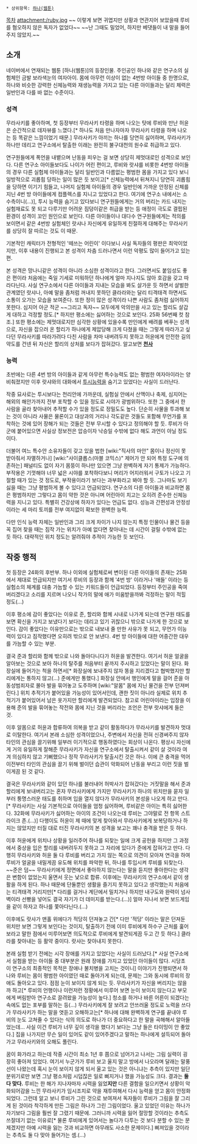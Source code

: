  * 상위항목: [[하나(웹툰)]]

[[목차]]
attachment:/ruby.jpg
~~ 이렇게 보면 귀엽지만 상황과 연관지어 보았을때  루비를 혐오하지 않은 독자가 없었다~~ ~~난 그때도 밀었어, 하지만 베댓들이 내 말을 들어주지 않았지.~~
== 소개 ==
네이버에서 연재되는 웹툰 [하나(웹툰)]의 등장인물. 주인공인 하나와 같은 연구소의 실험체인 금발 보라색눈의 여자아이. 몸에 아무런 이상이 없는 4번방 아이들 중 한명으로, 하나와 비슷한 강력한 신체능력와 재생능력을 가지고 있는 다른 아이들과는 달리 체력은 일반인과 다를 바 없는 수준이다.

=== 성격 ===
무라사키를 좋아하며, 첫 등장부터 무라사키 타령을 하며 나오는 탓에 루비와 만난 허윤은 순간적으로 데자뷰를 느꼈다.[* 하나도 처음 만나자마자 무라사키 타령을 하며 나오는 등 똑같은 느낌이었기 때문.] 무라사키가 아끼는 하나를 당연히 싫어하며, 무라사키가 하나만 데리고 연구소에서 탈출한 이래는 완전히 불구대천의 원수로 취급하고 있다.

연구원들에게 폭언을 내뱉으며 난동을 피우는 걸 보면 상당히 제멋대로인 성격으로 보인다. 다른 연구소 아이들보다도 나이가 어린 편이고, 루비와 랏샤를 비롯한 4번방 아이들의 경우 다른 실험체 아이들과는 달리 일반인과 다름없는 평범한 몸을 가지고 있다 보니 일방적으로 괴롭힘 당하는 일이 많은 듯 보이고[* 신체능력에서 뒤쳐지니 당연히 괴롭힘을 당하면 이기기 힘들고, 나머지 실험체 아이들의 경우 일반인에 가까운 안정된 신체를 지닌 4번 방 아이들에게 컴플렉스를 지니고 있었다고 한다. 여기에 연구소 내에서는 소수측이니(…)], 투시 능력을 숨기고 있다보니 연구원들에게는 거의 버리는 카드 내지는 실험재료도 못 되고 다루기만 어려운 짐덩이같은 취급을 받는 등 애정이 극도로 결핍된 환경이 성격이 꼬인 원인으로 보인다. 다른 아이들이나 대다수 연구원들에게는 적의를 보이면서 같은 4번방 실험체인 랏샤나 자신에게 유일하게 친절하게 대해주는 무라사키를 상당히 잘 따르는 것도 이 때문.

기본적인 캐릭터가 전형적인 '떼쓰는 어린이' 이다보니 사실 독자들의 평판은 최악이었지만, 이후 내용이 진행되고 본 성격이 차츰 드러나면서 이런 악평도 많이 들어가고 있는 편.

본 성격은 망나니같은 성격이 아니라 소심한 성격이라고 한다. 그러면서도 붙임성도 좋은 편이라 처음에는 죽일 기세로 미워하던 하나에게 얼마 지나지도 않아 호감을 갖고 따라다닌다. 사실 연구소에서 다른 아이들과 지내는 모습을 봐도 살가운 듯 하면서 살벌한 관계였던 랏샤나, 아예 말을 좀처럼 꺼내지 못하던 클라라와는 달리 티격태격 하면서도 소통이 오가는 모습을 보여준다. 또한 정이 많은 성격이라 나쁜 사람도 좀처럼 싫어하지 못한다. 심지어 아군 적군 ~~그리고 독자~~ 모두에게 악의만을 사고 있는 할리도 살갑게 대하고 걱정할 정도.[* 하지만 평소에는 싫어하는 것으로 보인다. 25화 56번째 컷 참조.] 또한 평소에는 제멋대로지만 심각한 상황에 있을수록 만인에게 배려를 베푸는 성격으로, 자신을 잡으러 온 할리가 하나에게 제압당해 크게 다쳤을 때는 그렇게 따라가고 싶다던 무라사키를 따라가려다 다친 사람을 차마 내버려두지 못하고 허윤에게 안전한 길의 약도를 건넨 뒤 자신은 할리의 상처를 보다가 잡혀갔다. 알고보면 '''[[천사]]'''

=== 능력 ===
초반에는 다른 4번 방의 아이들과 같게 아무런 특수능력도 없는 평범한 여자아이라는 양 비춰졌지만 이후 랏샤와의 대화에서 [[투시]]능력을 숨기고 있었다는 사실이 드러난다.

작중 묘사로는 투시보다는 천리안에 가까운데, 실험실 안에서 산맥이나 축제, 심지어는 해외의 해안가까지 전부 포착할 수 있을 정도로 시야가 광범위하다. 또한 그 중에서 한 사람을 골라 찾아내어 추적할 수가 있을 정도로 정밀도도 높다. 단순히 사물을 투과해 보는 것이 아니라 사물은 물론이고 대상과의 거리나 각도같은 것들도 포함해 무언가를 포착하는 것에 있어 장해가 되는 것들은 전부 무시할 수 있다고 정의해야 할 듯. 루비가 아군에 붙어있으면 사실상 정보전은 압승이자 낙승일 수밖에 없다 해도 과언이 아닐 정도이다.

더불어 여느 특수안 소유자들이 갖고 있을 법한 [wiki:"직사의 마안" 몸이나 정신이 못 받아줘서 자멸하거나] [wiki:"사이클롭스(마블 코믹스)" 제어가 안 되어 특정 도구에 의존하는] 패널티도 없이 자기 몸뚱이 하나만 있으면 그냥 완벽하게 자기 통제가 가능하다. 부작용은 기껏해야 너무 넓은 시야를 포착하다보니 머리가 어지러워서 구토가 나오고 기절할 때가 있는 것 정도로, 부작용이라기 보다는 과부화라고 봐야 할 듯. 그나마도 보기 싫을 때는 그냥 평범하게 볼 수 있다고 언급되었다. 연구소의 다른 아이들과 비교하면 몸은 평범하지만 그렇다고 몸이 약한 것은 아니며 어린아이 치고는 오히려 준수한 신체능력을 지니고 있다. 특별히 건강상에 하자가 있다는 언급도 없다. 성능과 간편성과 안정성이라는 세 마리 토끼를 전부 여지없이 확보한 완벽한 능력.

다만 인식 능력 자체는 일반인과 그리 크게 차이가 나지 않는지 특정 인물이나 물건 등을 꼭 집어 찾을 때는 짐작 가는 위치가 아예 없다면 찾아내는 데 시간이 걸릴 수밖에 없는 듯 하다. 대략적인 위치 정도는 알려줘야 추적이 가능한 듯 보인다.

== 작중 행적 ==
첫 등장은 24화의 후반부. 하나 이외에 실험체로써 변이된 다른 아이들의 존재는 25화에서 제대로 언급되지만 여기서 루비의 등장과 함께 '4번 방' 이라거나 '애들' 이라는 등 실험소의 체계를 대충 가늠할 수 있는 키워드들이 언급되었다. 등장부터 주인공을 죽여버리겠다고 소리를 지르며 나오니 작가의 말에 애가 미움받을까봐 걱정하는 말이 적힐 정도(…)

이후 평소에 감이 좋았다는 이유로 준, 할리와 함께 시내로 나가게 되는데 연구원 태도를 보면 확신을 가지고 보냈다기 보다는 데리고 있기 귀찮으니 밖으로 나가게 한 것으로 보인다. 감이 좋았다는 이유만으로는 밖으로 내보내 줄 만한 사유가 못 되고, 무언가 이능력이 있다고 짐작했다면 오히려 밖으로 안 보낸다. 4번 방 아이들에 대한 어중간한 대우를 가늠할 수 있는 부분.

결국 준과 할리와 함께 밖으로 나와 돌아다니다가 허윤을 발견한다. 여기서 허윤 얼굴을 알아보는 것으로 보아 하나의 탈주를 처음부터 끝까지 주시하고 있었다는 말이 된다. 화장실에 들어가는 척을 하면서[* 화장실에 보내주지 않자 똥을 지리겠다고 협박했지만 할리에게는 통하지 않고(…) 준에게만 통했다.] 화장실 안에서 행인에게 말을 걸어 준을 아동성범죄자로 몰아 발을 묶어놓고 도주하며 [wiki:"알몸" 몸에 지닌 물건을 전부 던져버린다.] 위치 추적기가 붙어있을 가능성이 있어서인데, 괜한 짓이 아니라 실제로 위치 추적기가 붙어있어서 남은 옷가지만 할리에게 발견되었다. 참고로 어린아이라는 입장을 이용해 준의 발을 묶어놓는 작전와 몸에 지닌 것을 버리라는 조언은 전부 랏샤에게 들은 것.

이후 알몸으로 허윤과 합류하여 의복을 받고 같이 활동하다가 무라사키를 발견하자 멋대로 이탈한다. 여기서 본래 소심한 성격이었으나, 주변에서 자신을 전혀 신경써주지 않자 타인의 관심을 끌기위해 일부러 이기적으로 행동하였다는 회상이 나온다. 평상시 자신에게 거의 유일하게 잘해준 무라사키가 자신을 연구소에서 탈출시켜서 같이 살 것이라 여겨 의심하지 않고 기뻐했으나 정작 무라사키가 탈출시킨 것은 하나. 이에 큰 충격을 먹어 이전부터 타인의 관심을 끌기 위해 벌이던 습관이 악화되어 난동을 부리고 이런 짓을 벌이게끔 된 것 같다.

결국은 무라사키와 같이 있던 하나를 불러내어 허박사가 잡혀갔다는 거짓말을 해서 준과 할리에게 보내버리고는 혼자 무라사키에게 가지만 무라사키가 하나의 위치만을 묻자 일부러 퉁명스러운 태도를 취하며 입을 열지 않다가 무라사키의 본성을 나오게 하고 만다.[* 무라사키는 사실 기본적으로 아이들을 엄청 싫어하며, 루비같은 아이는 특히 싫어한다. 32화에 무라사키가 싫어하는 아이의 조건이 나오는데 루비는 그야말로 전 항목 스트라이크 존.(…)] 다행이도 허윤이 제 때에 맞게 찾아와서 무라사키에게 보복당하거나 하지는 않았지만 터질 대로 터진 무라사키의 본 성격을 보고는 꽤나 충격을 받은 듯 하다.

이후 허윤에게 위치나 상황을 일러주어 하나를 되찾는 일에 크게 공헌을 하지만 그 과정에서 중상을 입은 할리를 내버려두지 못하고 그 자리에 있다가 준에게 잡혀가고 만다. 다행히 무라사키와 허윤 둘 다 루비를 버리고 가지 않는 쪽으로 의견이 모아져 연극을 하여 루비가 얼굴을 내밀게끔 유도해 위치를 파악한 뒤, 하나를 투입시켜 루비를 되찾는다. ~~준은 덤~~ 무라사키에게 정면에서 좋아하지 않는다는 말을 듣지만 좋아한다는 생각은 변함이 없었는지 울면서 웃는 낯으로 합류. 이후에는 무라사키의 연구소에서 같이 생활을 하게 된다. 하나 때문에 단둘뿐인 생활을 즐기지 못하고 있다고 생각했는지 처음에는 티격태격 거리지만[* 다리를 걸거나 계단에서 밀치거나 하지만 내구도와 완력이 넘사벽이라 선빵을 넣어도 결국 자기가 더 데미지를 받는다.(…)] 얼마 지나서 보면 보드게임을 같이 하자고 하나를 쫓아다닌다.(…)

이후에도 랏샤가 맨홀 위에다가 적당히 던져놓고 간[* 다만 '적당' 이라는 말은 던져둔 위치만 보면 그렇게 보인다는 것이지, 탈출하기 전에 이미 루비에게 하수구 근처를 훑어보라고 말한 점에서 미루어보면 의도적으로 루비에게 발견되게끔 두고 간 듯 하다.] 클라라를 찾아내는 등 활약 중이다. 랏샤는 찾아내지 못한다.

본래 실험 받기 전에는 시각 장애를 가지고 있었다는 사실이 드러났다.[* 사실 연구소에서 실험을 받는 아이들 중 대부분은 원래 장애를 가지고 있었던 아이들이 많다. 시당초 이 연구소의 최종적인 목적은 장애나 불치병을 고치는 것이니] 이야기가 진행되면서 하나와 루비는 몸이 평범한 아이였던 때로 돌아가게 되는데, 문제는 그와 동시에 루비의 장애도 돌아오고 있다. 점점 눈이 보이지 않게 되는 듯. 무라사키가 자신을 버리지는 않을까 하고[* 루비의 언행이나 이런저런 정황에서 미루어 보면 눈이 보이지 않는다고 부모에게 버림받아 연구소로 끌려왔을 가능성이 높다.] 청소를 하거나 바른 어른이 되겠다는 속에도 없는 포부를 말하는 등(…) 무라사키에게 잘 보려고 안쓰러울 정도로 노력을 쓰다가 무라사키가 하는 말을 엿듣고 오해하고는[* 하나에 대해 완벽하게 연구를 끝내야 루비의 눈도 고쳐줄 수 있다는 식의 의도로 하나가 더 중요하다고 한 말을 곡해해서 알아들었는데… 사실 이건 루비가 너무 깊이 생각을 했다기 보다는 그냥 들은 타이밍이 안 좋았다.] 집을 나가지만 무슨 일이 있어도 같이 있어주겠다고 말하는 하나에게 설득되어 돌아가고 무라사키와의 오해도 풀린다.

꿈이 화가라고 하는데 작중 시간이 최소 1년 후 쯤으로 넘어가고 나서는 그림 실력이 굉장히 좋아져 있었다. 여기서 누군가가 루비 보고 울지 말고 방에서 나오라며 달래는 말풍선이 나왔는데 혹시 눈이 보이지 않게 되서 울고 있는 것은 아니냐는 추측이 있지만 일단 분위기로만 보면 그냥 평소처럼 시덥잖은 일로 삐지거나 했을 가능성도 크다. 결과는 '''둘 다 맞다.''' 루비는 한 해가 지나자마자 시력을 잃었'''지만''' 다른 결함을 일으키면서 상황이 악화되어감을 느낀 무라사키가 임시조치로 약을 재투여해서 다시 능력을 얻고 몸이 안정화 되었다. 그런데 알고 보니 루비가 그린 것으로 보여져서 독자들이 루비가 그림을 잘 그리게 된 것이라 착각하게 만든 그림은 하나가 그린 그림이었다. 울고 있었던 이유는 하나가 자기보다 그림을 훨씬 잘 그렸기 때문에. 그러니까 시력을 잃어 절망할 것이라는 추측도 쓰잘데기 없는 이유로[* 물론 루비에게 있어서는 놀다가 다투는 것 보다 분할 수 있는 문제겠지만 아예 시력을 잃는 것과 비교하면 아무래도 사소한 문제이다.] 삐져있을 것이라는 추측도 둘 다 맞아 들어가는 셈.(…)
